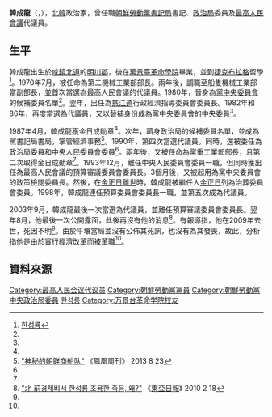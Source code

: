 {{noteTA
|G1=Country
|1=zh:北朝鮮; zh-cn:朝鲜; zh-tw:朝鮮; zh-hk:朝鮮; zh-sg:朝鲜;
}}

'''韓成龍'''（{{lang|ko|한성룡}}，{{bd|1923年||2009年||}}），[[北韓|北韓]]政治家，曾任職[[朝鮮勞動黨書記局|朝鮮勞動黨書記局]]書記、[[朝鮮勞動黨中央政治局|政治局]]委員及[[最高人民會議|最高人民會議]]代議員。

==生平==
韓成龍出生於[[咸鏡北道|咸鏡北道]]的[[明川郡|明川郡]]，後在[[萬景臺革命學院|萬景臺革命學院]]畢業，並到[[捷克|捷克]][[布拉格|布拉格]]留學<ref name="chosun">[http://nk.chosun.com/bbs/list.html?table=bbs_11&idxno=5402&page=1&total=112&sc_area=A&sc_word=%C8%C4%BA%B8%C0%A7%BF%F8  한성룡]</ref>。1970年7月，被任命為第二機械工業部部長。兩年後，調職至船隻機械工業部當副部長，並首次當選為最高人民會議的代議員。1980年，晉身為[[朝鮮勞動黨中央委員會|黨中央委員會]]的候補委員名單<ref name="chosun"/>。翌年，出任為[[慈江道|慈江道]]行政經濟指導委員會委員長。1982年和86年，再度當選為代議員，又以替補身份成為黨中央委員會的中央委員<ref name="chosun"/>。

1987年4月，韓成龍獲[[金日成勛章|金日成勛章]]<ref name="chosun"/>。次年，躋身政治局的候補委員名單，並成為黨書記局書局，掌管經濟事務<ref>[http://www.ifengweekly.com/display.php?newsId=7167 "神秘的朝鲜商船队"] {{webarchive|url=https://web.archive.org/web/20140512224226/http://www.ifengweekly.com/display.php?newsId=7167 |date=2014-05-12 }} 《鳳凰周刊》 2013 8 23</ref>。1990年，第四次當選代議員。同時，還被委任為政治局委員和中央人民委員會委員<ref name="chosun"/>。兩年後，又被任命為黨重工業部部長，且第二次取得金日成勛章<ref name="chosun"/>。1993年12月，離任中央人民委員會委員一職，但同時獲出任為最高人民會議的預算審議委員會委員長。3個月後，又被起用為黨中央委員會的政策檢閱委員長。然後，在[[金正日之死|金正日離世]]時，韓成龍被繼任人[[金正日|金正日]]列為治葬委員會委員。1998年，韓成龍連任預算委員會委員長一職，並第五次成為代議員。

2003年9月，韓成龍最後一次當選為代議員，並離任預算審議委員會委員長。翌年8月，他最後一次公開露面，此後再沒有他的消息<ref name="donga">[http://news.donga.com/3/all/20100217/26248761/1 "北 前경제비서 한성룡 조용한 죽음, 왜?"] 《[[東亞日報|東亞日報]]》 2010 2 18</ref>。有報導指，他在2009年去世，死因不明<ref name="donga"/>。由於平壤當局並沒有公佈其死訊，也沒有為其發喪，故此，分析指他是由於實行經濟改革而被革職<ref name="donga"/>。

==資料來源==
{{reflist}}

[[Category:最高人民会议代议员|Category:最高人民会议代议员]]
[[Category:朝鮮勞動黨黨員|Category:朝鮮勞動黨黨員]]
[[Category:朝鮮勞動黨中央政治局委員|Category:朝鮮勞動黨中央政治局委員]]
[[Category:咸鏡北道出身人物|한성룡]]
[[Category:万景台革命学院校友|Category:万景台革命学院校友]]